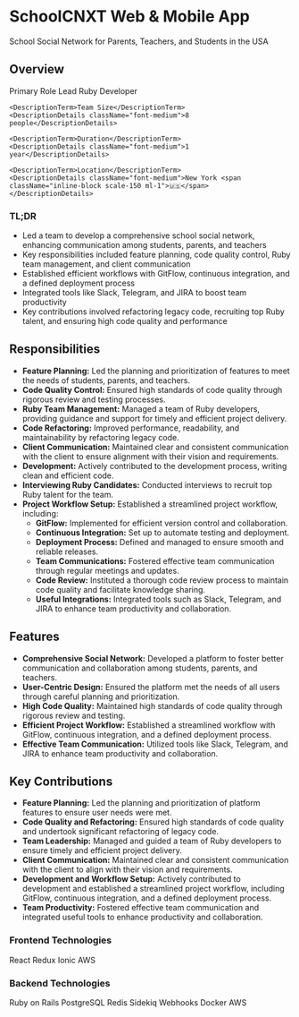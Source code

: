 
# SchoolCNXT Web & Mobile App

School Social Network for Parents, Teachers, and Students in the USA

## Overview

<div className="not-prose mb-4 lg:mb-8">
  <DescriptionList>
    <DescriptionTerm>Primary Role</DescriptionTerm>
    <DescriptionDetails className="font-medium">Lead Ruby Developer</DescriptionDetails>

    <DescriptionTerm>Team Size</DescriptionTerm>
    <DescriptionDetails className="font-medium">8 people</DescriptionDetails>

    <DescriptionTerm>Duration</DescriptionTerm>
    <DescriptionDetails className="font-medium">1 year</DescriptionDetails>

    <DescriptionTerm>Location</DescriptionTerm>
    <DescriptionDetails className="font-medium">New York <span className="inline-block scale-150 ml-1">🇺🇸</span></DescriptionDetails>
  </DescriptionList>
</div>

### TL;DR

- Led a team to develop a comprehensive school social network, enhancing communication among students, parents, and teachers
- Key responsibilities included feature planning, code quality control, Ruby team management, and client communication
- Established efficient workflows with GitFlow, continuous integration, and a defined deployment process
- Integrated tools like Slack, Telegram, and JIRA to boost team productivity
- Key contributions involved refactoring legacy code, recruiting top Ruby talent, and ensuring high code quality and performance

## Responsibilities

- **Feature Planning:** Led the planning and prioritization of features to meet the needs of students, parents, and teachers.
- **Code Quality Control:** Ensured high standards of code quality through rigorous review and testing processes.
- **Ruby Team Management:** Managed a team of Ruby developers, providing guidance and support for timely and efficient project delivery.
- **Code Refactoring:** Improved performance, readability, and maintainability by refactoring legacy code.
- **Client Communication:** Maintained clear and consistent communication with the client to ensure alignment with their vision and requirements.
- **Development:** Actively contributed to the development process, writing clean and efficient code.
- **Interviewing Ruby Candidates:** Conducted interviews to recruit top Ruby talent for the team.
- **Project Workflow Setup:** Established a streamlined project workflow, including:
  - **GitFlow:** Implemented for efficient version control and collaboration.
  - **Continuous Integration:** Set up to automate testing and deployment.
  - **Deployment Process:** Defined and managed to ensure smooth and reliable releases.
  - **Team Communications:** Fostered effective team communication through regular meetings and updates.
  - **Code Review:** Instituted a thorough code review process to maintain code quality and facilitate knowledge sharing.
  - **Useful Integrations:** Integrated tools such as Slack, Telegram, and JIRA to enhance team productivity and collaboration.

## Features

- **Comprehensive Social Network:** Developed a platform to foster better communication and collaboration among students, parents, and teachers.
- **User-Centric Design:** Ensured the platform met the needs of all users through careful planning and prioritization.
- **High Code Quality:** Maintained high standards of code quality through rigorous review and testing.
- **Efficient Project Workflow:** Established a streamlined workflow with GitFlow, continuous integration, and a defined deployment process.
- **Effective Team Communication:** Utilized tools like Slack, Telegram, and JIRA to enhance team productivity and collaboration.

## Key Contributions

- **Feature Planning:** Led the planning and prioritization of platform features to ensure user needs were met.
- **Code Quality and Refactoring:** Ensured high standards of code quality and undertook significant refactoring of legacy code.
- **Team Leadership:** Managed and guided a team of Ruby developers to ensure timely and efficient project delivery.
- **Client Communication:** Maintained clear and consistent communication with the client to align with their vision and requirements.
- **Development and Workflow Setup:** Actively contributed to development and established a streamlined project workflow, including GitFlow, continuous integration, and a defined deployment process.
- **Team Productivity:** Fostered effective team communication and integrated useful tools to enhance productivity and collaboration.

### Frontend Technologies
<Badge>React</Badge>
<Badge>Redux</Badge>
<Badge>Ionic</Badge>
<Badge>AWS</Badge>

### Backend Technologies
<Badge>Ruby on Rails</Badge>
<Badge>PostgreSQL</Badge>
<Badge>Redis</Badge>
<Badge>Sidekiq</Badge>
<Badge>Webhooks</Badge>
<Badge>Docker</Badge>
<Badge>AWS</Badge>
